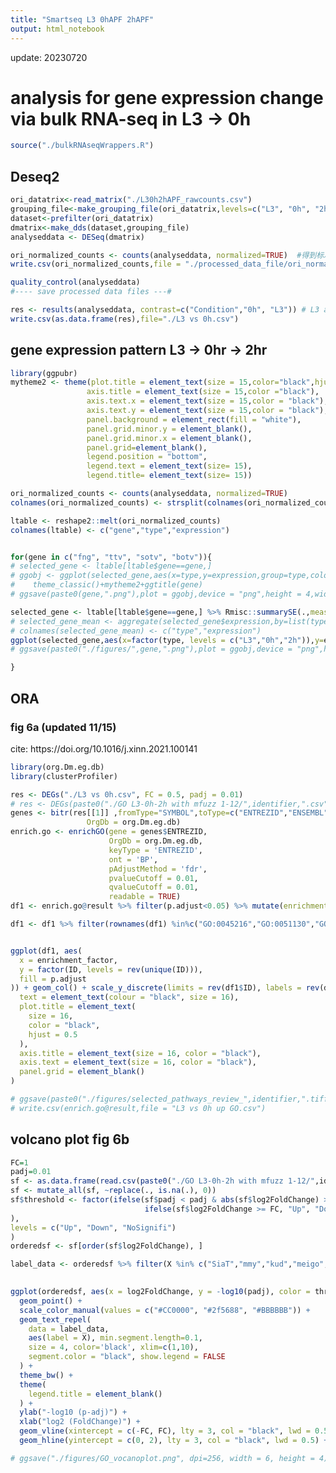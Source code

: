 ```yaml
---
title: "Smartseq L3 0hAPF 2hAPF"
output: html_notebook
---
```


update: 20230720

# analysis for gene expression change via bulk RNA-seq in L3 -> 0h

```r
source("./bulkRNAseqWrappers.R")
```


## Deseq2
```r
ori_datatrix<-read_matrix("./L30h2hAPF_rawcounts.csv")
grouping_file<-make_grouping_file(ori_datatrix,levels=c("L3", "0h", "2h"))
dataset<-prefilter(ori_datatrix)
dmatrix<-make_dds(dataset,grouping_file)
analyseddata <- DESeq(dmatrix)

ori_normalized_counts <- counts(analyseddata, normalized=TRUE)  #得到标准化后的counts
write.csv(ori_normalized_counts,file = "./processed_data_file/ori_normalized_counts.csv",row.names = TRUE)

quality_control(analyseddata) 
#---- save processed data files ---#

res <- results(analyseddata, contrast=c("Condition","0h", "L3")) # L3 as the baseline: fold change is 0hr/L3
write.csv(as.data.frame(res),file="./L3 vs 0h.csv")

```


## gene expression pattern L3 -> 0hr -> 2hr
```r
library(ggpubr)
mytheme2 <- theme(plot.title = element_text(size = 15,color="black",hjust = 0.5),
                 axis.title = element_text(size = 15,color ="black"), 
                 axis.text.x = element_text(size = 15,color = "black"),
                 axis.text.y = element_text(size = 15,color = "black"),
                 panel.background = element_rect(fill = "white"),
                 panel.grid.minor.y = element_blank(),
                 panel.grid.minor.x = element_blank(),
                 panel.grid=element_blank(),
                 legend.position = "bottom",
                 legend.text = element_text(size= 15),
                 legend.title= element_text(size= 15)) 

ori_normalized_counts <- counts(analyseddata, normalized=TRUE) 
colnames(ori_normalized_counts) <- strsplit(colnames(ori_normalized_counts),"-", fixed=TRUE) %>% sapply(., function(x){x[x %in% c("L3","0h","2h")]})

ltable <- reshape2::melt(ori_normalized_counts)
colnames(ltable) <- c("gene","type","expression")


for(gene in c("fng", "ttv", "sotv", "botv")){
# selected_gene <- ltable[ltable$gene==gene,]
# ggobj <- ggplot(selected_gene,aes(x=type,y=expression,group=type,color=type))+ geom_point()+ stat_summary(fun = mean,geom = "point",color="black",size=2)+
#    theme_classic()+mytheme2+ggtitle(gene)
# ggsave(paste0(gene,".png"),plot = ggobj,device = "png",height = 4,width = 6)

selected_gene <- ltable[ltable$gene==gene,] %>% Rmisc::summarySE(.,measurevar="expression",groupvars = "type")
# selected_gene_mean <- aggregate(selected_gene$expression,by=list(type=selected_gene$type),mean)
# colnames(selected_gene_mean) <- c("type","expression")
ggplot(selected_gene,aes(x=factor(type, levels = c("L3","0h","2h")),y=expression))+ geom_point(color="black")+geom_line(aes(group=1))+geom_errorbar(aes(ymin=expression-se,ymax=expression+se),width=0.2) + theme_classic()+mytheme2+ggtitle(gene)+xlab("stage")
# ggsave(paste0("./figures/",gene,".png"),plot = ggobj,device = "png",height = 4,width = 6)

}

```


## ORA
### fig 6a (updated 11/15)
cite: https://doi.org/10.1016/j.xinn.2021.100141
```r
library(org.Dm.eg.db)
library(clusterProfiler)

res <- DEGs("./L3 vs 0h.csv", FC = 0.5, padj = 0.01)
# res <- DEGs(paste0("./GO L3-0h-2h with mfuzz 1-12/",identifier,".csv"), FC = 0.5, padj = 0.01)
genes <- bitr(res[[1]] ,fromType="SYMBOL",toType=c("ENTREZID","ENSEMBL"),
                 OrgDb = org.Dm.eg.db)
enrich.go <- enrichGO(gene = genes$ENTREZID,
                      OrgDb = org.Dm.eg.db,
                      keyType = 'ENTREZID',
                      ont = 'BP',
                      pAdjustMethod = 'fdr', 
                      pvalueCutoff = 0.01, 
                      qvalueCutoff = 0.01, 
                      readable = TRUE)
df1 <- enrich.go@result %>% filter(p.adjust<0.05) %>% mutate(enrichment_factor=compute_ratio(GeneRatio)/compute_ratio(BgRatio))

df1 <- df1 %>% filter(rownames(df1) %in%c("GO:0045216","GO:0051130","GO:0006486","GO:0043413","GO:0032970","GO:0070085","GO:0022604","GO:0006487", "GO:0006096", "GO:0006006", "GO:0042593")) %>% arrange(desc(enrichment_factor)) %>% distinct(geneID, .keep_all = TRUE) 


ggplot(df1, aes(
  x = enrichment_factor,
  y = factor(ID, levels = rev(unique(ID))),
  fill = p.adjust
)) + geom_col() + scale_y_discrete(limits = rev(df1$ID), labels = rev(df1$Description)) + ylab(NULL) + scale_fill_gradient(low = "#fd9999", high = "#b1d6fb") + ggtitle(paste0(identifier,"r")) + theme_bw() + theme(
  text = element_text(colour = "black", size = 16),
  plot.title = element_text(
    size = 16,
    color = "black",
    hjust = 0.5
  ),
  axis.title = element_text(size = 16, color = "black"),
  axis.text = element_text(size = 16, color = "black"),
  panel.grid = element_blank()
)

# ggsave(paste0("./figures/selected_pathways_review_",identifier,".tiff"), dpi=256, height = 3, width = 10)
# write.csv(enrich.go@result,file = "L3 vs 0h up GO.csv")
```

## volcano plot fig 6b
```r
FC=1
padj=0.01
sf <- as.data.frame(read.csv(paste0("./GO L3-0h-2h with mfuzz 1-12/",identifier,".csv")))
sf <- mutate_all(sf, ~replace(., is.na(.), 0)) 
sf$threshold <- factor(ifelse(sf$padj < padj & abs(sf$log2FoldChange) >= FC,
                              ifelse(sf$log2FoldChange >= FC, "Up", "Down"), "NoSignifi"
),
levels = c("Up", "Down", "NoSignifi")
)
orderedsf <- sf[order(sf$log2FoldChange), ]

label_data <- orderedsf %>% filter(X %in% c("SiaT","mmy","kud","meigo","CG33774","Dad1","Ostgamma","CG11999","CG32276","CG3792"))

  
ggplot(orderedsf, aes(x = log2FoldChange, y = -log10(padj), color = threshold)) +
  geom_point() +
  scale_color_manual(values = c("#CC0000", "#2f5688", "#BBBBBB")) +
  geom_text_repel(
    data = label_data,
    aes(label = X), min.segment.length=0.1,
    size = 4, color='black', xlim=c(1,10),
    segment.color = "black", show.legend = FALSE
  ) +
  theme_bw() +
  theme(
    legend.title = element_blank()
  ) +
  ylab("-log10 (p-adj)") +
  xlab("log2 (FoldChange)") +
  geom_vline(xintercept = c(-FC, FC), lty = 3, col = "black", lwd = 0.5) +
  geom_hline(yintercept = c(0, 2), lty = 3, col = "black", lwd = 0.5) + ylim(0,15) + xlim(-10, 10)

# ggsave("./figures/GO_vocanoplot.png", dpi=256, width = 6, height = 4)
```


